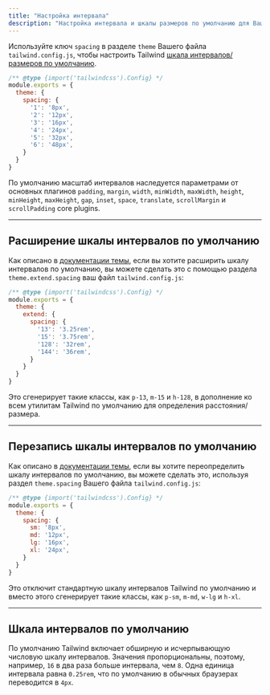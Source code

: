```yaml
---
title: "Настройка интервала"
description: "Настройка интервала и шкалы размеров по умолчанию для Вашего проекта."
---
```



Используйте ключ `spacing` в разделе `theme` Вашего файла `tailwind.config.js`, чтобы настроить Tailwind [шкала интервалов/размеров по умолчанию](#shkala-intervalov-po-umolchaniyu).

```js {{ filename: 'tailwind.config.js' }}
/** @type {import('tailwindcss').Config} */
module.exports = {
  theme: {
    spacing: {
      '1': '8px',
      '2': '12px',
      '3': '16px',
      '4': '24px',
      '5': '32px',
      '6': '48px',
    }
  }
}
```

По умолчанию масштаб интервалов наследуется параметрами от основных плагинов `padding`, `margin`, `width`, `minWidth`, `maxWidth`, `height`, `minHeight`, `maxHeight`, `gap`, `inset`, `space`, `translate`, `scrollMargin` и `scrollPadding` core plugins.

---

## Расширение шкалы интервалов по умолчанию

Как описано в [документации темы](/docs/theme#extending-the-default-theme), если вы хотите расширить шкалу интервалов по умолчанию, вы можете сделать это с помощью раздела `theme.extend.spacing` ваш файл `tailwind.config.js`:

```js {{ filename: 'tailwind.config.js' }}
/** @type {import('tailwindcss').Config} */
module.exports = {
  theme: {
    extend: {
      spacing: {
        '13': '3.25rem',
        '15': '3.75rem',
        '128': '32rem',
        '144': '36rem',
      }
    }
  }
}
```

Это сгенерирует такие классы, как `p-13`, `m-15` и `h-128`, в дополнение ко всем утилитам Tailwind по умолчанию для определения расстояния/размера.

---

## Перезапись шкалы интервалов по умолчанию

Как описано в [документации темы](/docs/theme#zamena-temy-po-umolchaniyu), если вы хотите переопределить шкалу интервалов по умолчанию, вы можете сделать это, используя раздел `theme.spacing` Вашего файла `tailwind.config.js`:

```js {{ filename: 'tailwind.config.js' }}
/** @type {import('tailwindcss').Config} */
module.exports = {
  theme: {
    spacing: {
      sm: '8px',
      md: '12px',
      lg: '16px',
      xl: '24px',
    }
  }
}
```

Это отключит стандартную шкалу интервалов Tailwind по умолчанию и вместо этого сгенерирует такие классы, как `p-sm`, `m-md`, `w-lg` и `h-xl`.

---

## Шкала интервалов по умолчанию

По умолчанию Tailwind включает обширную и исчерпывающую числовую шкалу интервалов. Значения пропорциональны, поэтому, например, `16` в два раза больше интервала, чем `8`. Одна единица интервала равна `0.25rem`, что по умолчанию в обычных браузерах переводится в `4px`.

<SpacingScale />

